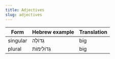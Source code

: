 ```yaml
---
title: Adjectives
slug: adjectives
---
```

|Form|Hebrew example|Translation|
|------|----------|-----------|
|singular| <HB> גְדוֹלֶה </HB>|big|
|plural|<HB> גְדוֹלִימוֹת </HB>|big|
